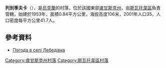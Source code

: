 {{coord|49|40|0|N|38|5|9|E|scale:100000|display=title}}

'''列別季夫卡'''（{{lang-uk|Лебедівка}}），是[[烏克蘭|烏克蘭]]的村落，位於該國東部[[盧甘斯克州|盧甘斯克州]]，由[[斯瓦托韋區|斯瓦托韋區]]負責管轄，始建於1953年，面積0.84平方公里，海拔高度106米，2001年人口35，人口密度每平方公里41.7人。

==參考資料==
* [http://weather.in.ua/ua/lyganskaja/13107 Погода в селі Лебедівка]

{{DEFAULTSORT:Лебедівка}}
[[Category:盧甘斯克州村落|Category:盧甘斯克州村落]]
[[Category:斯瓦托韋區村落|Category:斯瓦托韋區村落]]


{{Luhansk-geo-stub}}